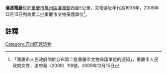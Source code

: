 {{文物保护单位
| 级别 = 
| 名称 = 瀼渡电厂
| 图片 = 
| 说明 = 
| 所在 = [[重庆市|重庆市]][[万州区|万州区]]
| 分类 = 近现代重要史迹及代表性建筑
| 时代 = 1944年
| 编号 = 8-0693-5-177
| 登录 = 2019年10月7日
}}'''瀼渡電廠'''位於[[重慶市|重慶市]][[萬州區|萬州區]][[瀼渡鎮|瀼渡鎮]]西面5公里，文物遺址年代為1938年，2009年12月15日列為第二批重慶市文物保護單位<ref>「重慶市人民政府關於公布第二批重慶市文物保護單位的通知」，重慶市人民政府文件，渝府發（2009）118號，2009年12月15日</ref>。
== 註釋 ==
{{reflist}}

{{重庆全国重点文物保护单位}}
{{文物保護單位小作品}}
[[Category:万州区建筑物|Category:万州区建筑物]]